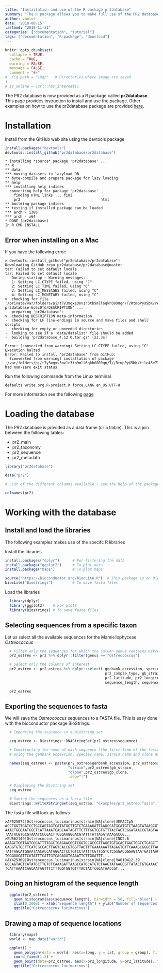 ```yaml
---
title: "Installation and use of the R package pr2database"
summary: "The R package allows you to make full use of the PR2 database"
author: vaulot
date: '2018-08-15'
lastmod: "2019-11-21"
categories: ["documentation", "tutorial"]
tags: ["documentation", "R-package", "download"]
---
```


```r
knitr::opts_chunk$set(
  collapse = TRUE,
  cache = TRUE,
  warning = FALSE,
  message = FALSE,
  comment = "#>"
#  fig.path = "img/"   # Directories where image are saved
)
# is_online = curl::has_internet()
```



The PR2 database is now provided as a R package called **pr2database**.  This page provides instruction to install and use the package.  Other examples on how to use the pr2database package are provided [here](https://vaulot.github.io/pr2/PR2_analysis.html).

# Installation

Install from the GitHub web site using the devtools package

```r
install.packages("devtools")
devtools::install_github("pr2database/pr2database")
```
```
* installing *source* package 'pr2database' ...
** R
** data
*** moving datasets to lazyload DB
** byte-compile and prepare package for lazy loading
** help
*** installing help indices
  converting help for package 'pr2database'
    finding HTML links ... fini
    pr2                                     html  
** building package indices
** testing if installed package can be loaded
*** arch - i386
*** arch - x64
* DONE (pr2database)
In R CMD INSTALL
```

## Error when installing on a Mac

If you have the following error:

```
> devtools::install_github("pr2database/pr2database")
Downloading GitHub repo pr2database/pr2database@master
tar: Failed to set default locale
tar: Failed to set default locale
   During startup - Warning messages:
   1: Setting LC_CTYPE failed, using "C" 
   2: Setting LC_TIME failed, using "C" 
   3: Setting LC_MESSAGES failed, using "C" 
   4: Setting LC_MONETARY failed, using "C" 
v  checking for file '/private/var/folders/pj/t7y3mgxs3nv1r3tb9mll6qkh0000gn/T/RtmpPyX5bK/remotes45e71f0f8500/pr2database-pr2database-6c6c0fd/DESCRIPTION' ...
-  preparing 'pr2database':
v  checking DESCRIPTION meta-information
-  checking for LF line-endings in source and make files and shell scripts
-  checking for empty or unneeded directories
-  looking to see if a 'data/datalist' file should be added
-  building 'pr2database_4.12.0.tar.gz' (22.3s)
   
Error: (converted from warning) Setting LC_CTYPE failed, using "C"
Execution halted
Error: Failed to install 'pr2database' from GitHub:
  (converted from warning) installation of package '/var/folders/pj/t7y3mgxs3nv1r3tb9mll6qkh0000gn/T//RtmpPyX5bK/file45e733e4d2ee/pr2database_4.12.0.tar.gz' had non-zero exit status
```

Run the following commande from the Linux terminal

```
defaults write org.R-project.R force.LANG en_US.UTF-8
```

For more information see the following [page](
https://stackoverflow.com/questions/9689104/installing-r-on-mac-warning-messages-setting-lc-ctype-failed-using-c)


# Loading the database

The PR2 database is provided as a data frame (or a tibble). This is a join between the following tables:

* pr2_main
* pr2_taxonomy
* pr2_sequence
* pr2_metadata

```r
library("pr2database")

data("pr2")

# List of the different columns available - see the help of the package for information on each field

colnames(pr2)

```

# Working with the database


## Install and load the libraries
The following examples makes use of the specifc R libraries

Install the libraries

```r
install.packages("dplyr")      # For filtering the data
install.package("ggplot2")     # To plot data
install.package("maps")        # To plot maps

source("https://bioconductor.org/biocLite.R")  # This package is on Bioconductor
biocLite("Biostrings")         # To save fasta files
```

Load the libraries

```r
  library(dplyr)
  library(ggplot2)    # For plots
  library(Biostrings) # To save fasta files
```


## Selecting sequences from a specific taxon

Let us select all the available sequences for the Mamiellophyceae _Ostreococcus_

```r

  # Filter only the sequences for which the column genus contains Ostreococcus
  pr2_ostreo <- pr2 %>% dplyr::filter(genus == "Ostreococcus")

  # Select only the columns of interest
  pr2_ostreo <- pr2_ostreo %>% dplyr::select( genbank_accession, species,
                                              pr2_sample_type, gb_strain, gb_clone,
                                              pr2_latitude, pr2_longitude,
                                              sequence_length, sequence  )

  pr2_ostreo
```

## Exporting the sequences to fasta

We will save the _Ostreococcus_ sequences to a FASTA file. This is easy done with the bioconductor package BioStrings.

```r

  # Importing the sequence in a Biostring set

  seq_ostreo <- Biostrings::DNAStringSet(pr2_ostreo$sequence)

  # Constructing the name of each sequence (the first line of the fasta file)
  # using the genbank accession, species name, strain name and clone name

  names(seq_ostreo) <- paste(pr2_ostreo$genbank_accession, pr2_ostreo$species,
                             "strain",pr2_ostreo$gb_strain,
                             "clone",pr2_ostreo$gb_clone,
                              sep="|")

  # Displaying the Biostring set
  seq_ostreo

  # Saving the sequences as a fasta file
  Biostrings::writeXStringSet(seq_ostreo, "examples/pr2_ostreo.fasta", width = 80)

```

The fasta file will look as follows

```
>AF525872|Ostreococcus_lucimarinus|strain|NA|clone|UEPACIp5
ACCTGGTTGATCCTGCCAGTAGTCATATGCTTGTCTCAAAGATTAAGCCATGCATGTCTAAGTATAAGCGTTATACTGTG
AAACTGCGAATGGCTCATTAAATCAGCAATAGTTTCTTTGGTGGTGTTTACTACTCGGATAACCGTAGTAATTCTAGAGC
TAATACGTGCGTAAATCCCGACTTCGGAAGGGACGTATTTATTAGATAAAGACCG...
>EU562149|Ostreococcus_lucimarinus|strain|NA|clone|IND2.6
AAAGCTCGTAGTCGGATTTTGGCTGAGAACGGTCGGTCCGCCGTTAGGTGTGCACTGACTGGTCTCAGCTTCCTGGTGAG
GAGGTGTGCTTCATCGCCACTTAGTCACCGTGGTTACTTTGAAAAAATTAGAGTGTTCAAAGCGGGCTTACGCTTGAATA
TATTAGCATGGAATAACACCATAGGACTCCTGTCCTATTTCGTTGGTCTCGGGACGGGAGTAATGATTAAGATGAACAGT
TGGGGGCATTCGTATTTCATTGTCAGAGGTGAAATTCTTGGATTT...
>AY425309|Ostreococcus_lucimarinus|strain|NA|clone|RA010412.39
GCCAGTAGTCATATGCTTGTCTCAAAGATTAAGCCATGCATGTCTAAGTATAAGCGTTATACTGTGAAACTGCGAATGGC
TCATTAAATCAGCAATAGTTTCTTTGGTGGTGTTTACTACTCGGATAACCGT...
```

## Doing an histogram of the sequence length

```r
  ggplot(pr2_ostreo) +
    geom_histogram(aes(sequence_length), binwidth = 50, fill="blue") +
    xlim(0,2000) + xlab("Sequence length") + ylab("Number of sequences") +
    ggtitle("Ostreococcus lucimarinus")
```


## Drawing a map of sequence locations


```r
  library(maps)
  world <- map_data("world")

  ggplot() +
    geom_polygon(data = world, aes(x=long, y = lat, group = group), fill="grey") +
    coord_fixed(1.3) +
    geom_point(data=pr2_ostreo, aes(x=pr2_longitude, y=pr2_latitude), fill="blue", size=2, shape=21) +
    ggtitle("Ostreococcus lucimarinus")
```
